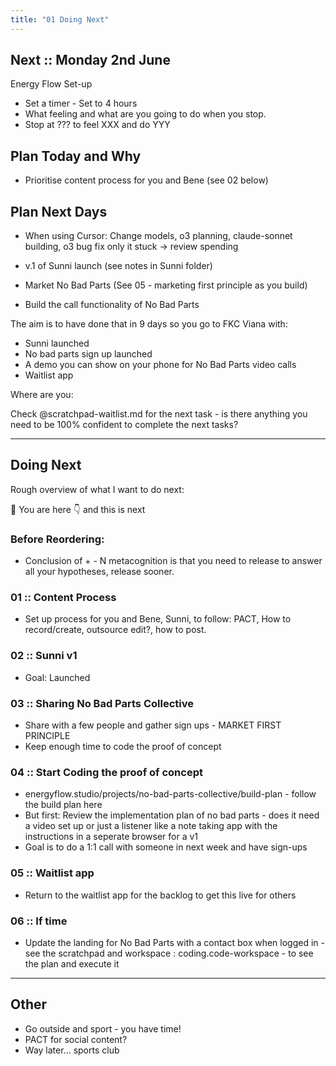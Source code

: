 ```yaml
---
title: "01 Doing Next"
---
```


## Next :: Monday 2nd June 

Energy Flow Set-up 
- Set a timer - Set to 4 hours 
- What feeling and what are you going to do when you stop. 
- Stop at ??? to feel XXX and do YYY 

## Plan Today and Why 
- Prioritise content process for you and Bene (see 02 below)

## Plan Next Days 

- When using Cursor: Change models, o3 planning, claude-sonnet building, o3 bug fix only it stuck → review spending 

- v.1 of Sunni launch (see notes in Sunni folder)
- Market No Bad Parts (See 05 - marketing first principle as you build)
- Build the call functionality of No Bad Parts 

The aim is to have done that in 9 days so you go to FKC Viana with: 

- Sunni launched 
- No bad parts sign up launched 
- A demo you can show on your phone for No Bad Parts video calls 
- Waitlist app 

Where are you: 

Check @scratchpad-waitlist.md for the next task - is there anything you need to be 100% confident to complete the next tasks? 

---

## Doing Next

Rough overview of what I want to do next: 

📍 You are here 
👇 and this is next 

### Before Reordering: 
- Conclusion of + - N metacognition is that you need to release to answer all your hypotheses, release sooner. 

### 01 :: Content Process 
- Set up process for you and Bene, Sunni, to follow: PACT, How to record/create, outsource edit?, how to post. 

### 02 :: Sunni v1 
- Goal: Launched 

### 03 :: Sharing No Bad Parts Collective 
- Share with a few people and gather sign ups - MARKET FIRST PRINCIPLE 
- Keep enough time to code the proof of concept 

### 04 :: Start Coding the proof of concept 
- energyflow.studio/projects/no-bad-parts-collective/build-plan - follow the build plan here 
- But first: Review the implementation plan of no bad parts - does it need a video set up or just a listener like a note taking app with the instructions in a seperate browser for a v1 
- Goal is to do a 1:1 call with someone in next week and have sign-ups 

### 05 :: Waitlist app 
- Return to the waitlist app for the backlog to get this live for others 

### 06 :: If time 
- Update the landing for No Bad Parts with a contact box when logged in - see the scratchpad and workspace : coding.code-workspace - to see the plan and execute it 

---

## Other 

- Go outside and sport - you have time! 
- PACT for social content? 
- Way later... sports club 

